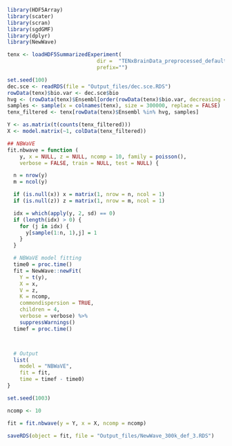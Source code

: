
```r
library(HDF5Array)
library(scater)
library(scran)
library(sgdGMF)
library(dplyr)
library(NewWave)
```


```r
tenx <- loadHDF5SummarizedExperiment(
                             dir =  "TENxBrainData_preprocessed_default", 
                             prefix="")

```


```r
set.seed(100)
dec.sce <- readRDS(file = "Output_files/dec.sce.RDS")
rowData(tenx)$bio.var <- dec.sce$bio
hvg <- (rowData(tenx)$Ensembl[order(rowData(tenx)$bio.var, decreasing = TRUE)])[1:500]
samples <- sample(x = colnames(tenx), size = 300000, replace = FALSE)
tenx_filtered <- tenx[rowData(tenx)$Ensembl %in% hvg, samples]
```


```r
Y <- as.matrix(t(counts(tenx_filtered)))
X <- model.matrix(~1, colData(tenx_filtered))
```

```r
## NBWaVE
fit.nbwave = function (
    y, x = NULL, z = NULL, ncomp = 10, family = poisson(),
    verbose = FALSE, train = NULL, test = NULL) {

  n = nrow(y)
  m = ncol(y)

  if (is.null(x)) x = matrix(1, nrow = n, ncol = 1)
  if (is.null(z)) z = matrix(1, nrow = m, ncol = 1)

  idx = which(apply(y, 2, sd) == 0)
  if (length(idx) > 0) {
    for (j in idx) {
      y[sample(1:n, 1),j] = 1
    }
  }

  # NBWaVE model fitting
  time0 = proc.time()
  fit = NewWave::newFit(
    Y = t(y),
    X = x,
    V = z,
    K = ncomp,
    commondispersion = TRUE,
    children = 4,
    verbose = verbose) %>%
    suppressWarnings()
  timef = proc.time()



  # Output
  list(
    model = "NBWaVE",
    fit = fit,
    time = timef - time0)
}
```

```r
set.seed(1003)

ncomp <- 10

fit = fit.nbwave(y = Y, x = X, ncomp = ncomp)

saveRDS(object = fit, file = "Output_files/NewWave_300k_def_3.RDS")
```

